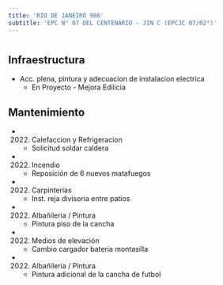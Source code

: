 ```yaml
---
title: 'RIO DE JANEIRO 986'
subtitle: 'EPC N° 07 DEL CENTENARIO - JIN C (EPCJC 07/02°)'
---
```


#
## Infraestructura

* Acc. plena, pintura y adecuacion de instalacion electrica 
    + En Proyecto - Mejora Edilicia 


## Mantenimiento

*  (2022) Calefaccion y Refrigeracion 
    + Solicitud soldar caldera

*  (2022) Incendio 
    + Reposición de 6 nuevos  matafuegos

*  (2022) Carpinterías 
    + Inst.  reja divisoria entre  patios

*  (2022) Albañileria / Pintura 
    + Pintura piso de la cancha

*  (2022) Medios de elevación 
    + Cambio cargador bateria montasilla

*  (2022) Albañileria / Pintura 
    + Pintura adicional de la cancha de futbol







